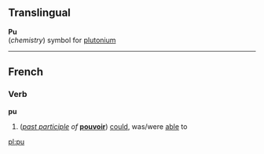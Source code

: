 ==Translingual==
'''Pu'''<br>(''chemistry'') symbol for [[plutonium]]

----
==French==

===Verb===
'''pu'''

#(''[[past participle]] of'' '''[[pouvoir]]''') [[could]], was/were [[able]] to

[[pl:pu]]